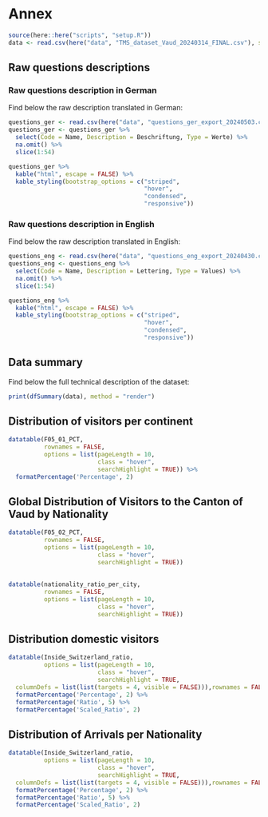 # Annex

```r
source(here::here("scripts", "setup.R"))
data <- read.csv(here("data", "TMS_dataset_Vaud_20240314_FINAL.csv"), sep = ",")
```

## Raw questions descriptions {#sec-data-description}

### Raw questions description in German

Find below the raw description translated in German:

```r
questions_ger <- read.csv(here("data", "questions_ger_export_20240503.csv"), sep = ";")
questions_ger <- questions_ger %>%
  select(Code = Name, Description = Beschriftung, Type = Werte) %>%
  na.omit() %>%
  slice(1:54)

questions_ger %>%
  kable("html", escape = FALSE) %>%
  kable_styling(bootstrap_options = c("striped",
                                      "hover",
                                      "condensed",
                                      "responsive"))
```

### Raw questions description in English

Find below the raw description translated in English:

```r
questions_eng <- read.csv(here("data", "questions_eng_export_20240430.csv"), sep = ";")
questions_eng <- questions_eng %>%
  select(Code = Name, Description = Lettering, Type = Values) %>%
  na.omit() %>%
  slice(1:54)

questions_eng %>%
  kable("html", escape = FALSE) %>%
  kable_styling(bootstrap_options = c("striped",
                                      "hover",
                                      "condensed",
                                      "responsive"))
```

## Data summary {#sec-data-summary}

Find below the full technical description of the dataset:

```r
print(dfSummary(data), method = "render")
```

## Distribution of visitors per continent  {#sec-data-distributioncontinent}

```r
datatable(F05_01_PCT,
          rownames = FALSE,
          options = list(pageLength = 10,
                         class = "hover",
                         searchHighlight = TRUE)) %>%
  formatPercentage('Percentage', 2)
```

## Global Distribution of Visitors to the Canton of Vaud by Nationality {#sec-data-distributionnationality}

```r
datatable(F05_02_PCT,
          rownames = FALSE,
          options = list(pageLength = 10,
                         class = "hover",
                         searchHighlight = TRUE))
```

## {#sec-data-city_percentage_country}

```r
datatable(nationality_ratio_per_city,
          rownames = FALSE,
          options = list(pageLength = 10,
                         class = "hover",
                         searchHighlight = TRUE))
```

## Distribution domestic visitors {#sec-data-domestic_visitors}

```r
datatable(Inside_Switzerland_ratio,
          options = list(pageLength = 10,
                         class = "hover",
                         searchHighlight = TRUE,
  columnDefs = list(list(targets = 4, visible = FALSE))),rownames = FALSE) %>%
  formatPercentage('Percentage', 2) %>%
  formatPercentage('Ratio', 5) %>%
  formatPercentage('Scaled_Ratio', 2)
```

## Distribution of Arrivals per Nationality {#sec-data-arrivals}

```r
datatable(Inside_Switzerland_ratio,
          options = list(pageLength = 10,
                         class = "hover",
                         searchHighlight = TRUE,
  columnDefs = list(list(targets = 4, visible = FALSE))),rownames = FALSE) %>%
  formatPercentage('Percentage', 2) %>%
  formatPercentage('Ratio', 5) %>%
  formatPercentage('Scaled_Ratio', 2)
```

